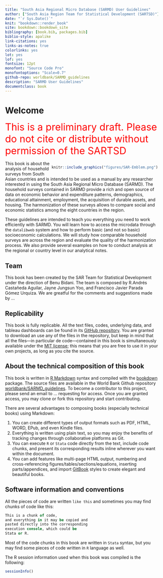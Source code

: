 ---
title: "South Asia Regional Micro Database (SARMD) User Guidelines" 
author: ["South Asia Region Team for Statistical Development (SARTSD)"]
date: "`r Sys.Date()`" 
knit: "bookdown::render_book"
site: bookdown::bookdown_site 
bibliography: [book.bib, packages.bib] 
biblio-style: apalike 
link-citations: yes
links-as-notes: true
colorlinks: yes
lot: yes
lof: yes
fontsize: 12pt
monofont: "Source Code Pro" 
monofontoptions: "Scale=0.7" 
github-repo: worldbank/SARMD_guidelines
description: "SARMD User Guidelines" 
documentclass: book 
---

# Welcome {-} 

<font color="red" size="6" >This is a preliminary draft. Please do not cite or distribute without permission of the SARTSD</font>

<div style= "float:right;position: relative;">
```{r echo=FALSE}
knitr::include_graphics("figures/SAR-Emblem.png")
```
</div>

This book is about the analysis of household surveys from South Asian countries and is intended to be used as a manual by any researcher interested in using the South Asia Regional Micro Database (SARMD). The household surveys contained in SARMD provide a rich and open source of data on economic behavior and expenditure patterns, demographics, educational attainment, employment, the acquisition of durable assets, and housing. The harmonization of these surveys allows to compare social and economic statistics among the eight countries in the region.

These guidelines are intended to teach you everything you need to work efficiently with SARMD. You will learn how to access the microdata through the `datalibweb` system and how to perform basic (and not so basic) socioeconomic calculations. We will study how comparable household surveys are across the region and evaluate the quality of the harmonization process. We also provide several examples on how to conduct analysis at the regional or country level in our analytical notes. 

## Team {-}

This book has been created by the SAR Team for Statistical Development under the direction of Benu Bidani. The team is composed by R.Andrés Castañeda Aguilar, Jayne Jungsun Yoo, and Francisco Javier Parada Gómez Urquiza. We are greatful for the comments and suggestions made by ... 

## Replicability {-}

This book is fully replicable. All the text files, codes, underlying data, and tableau dashboards can be found in its [GitHub repository](https://github.com/worldbank/SARMD_guidelines). You are granted to download an use any of the files in the repository, but keep in mind that all the files---in particular de code---contained in this book is simultaneously available under the [MIT license](https://opensource.org/licenses/MIT); this means that you are free to use it in your own projects, as long as you cite the source.

## About the technical composition of this book {-}

This book is written in [R Markdown](https://rmarkdown.rstudio.com/) syntax and compiled with the [bookdown](https://bookdown.org/yihui/bookdown/) package. The source files are available in the World Bank Github repository [worldbank/SARMD_guidelines](https://github.com/worldbank/SARMD_guidelines). To become a contributor to this project, please send an email to ... requesting for access. Once you are granted access, you may clone or fork this repository and start contributing. 

There are several advantages to composing books (especially technical books) using Markdown:

1. You can create different types of output formats such as PDF, HTML, WORD, EPub, and even Kindle files. 
2. Everything is written using plain text, so you may enjoy the benefits of tracking changes through collaborative platforms as Git. 
3. You can execute `R` or `Stata` code directly from the text, include code chunks, and present its corresponding results inline wherever you want within the document. 
4. You can add features like multi-page HTML output, numbering and cross-referencing figures/tables/sections/equations, inserting parts/appendices, and import [GitBook](https://www.gitbook.com) styles to create elegant and beautiful books.


## Software information and conventions {-}

All the pieces of code are written `like this` and sometimes you may find chunks of code like this:

```stata
This is a chunk of code,
and everything in it may be copied and
pasted directly into the corresponding
execution console, which could be 
Stata or R.
```

Most of the code chunks in this book are written in `Stata` syntax, but you may find some pieces of code written in `R` language as well.  

The R session information used when this book was compiled is the following:

```{r session}
sessionInfo()
```

